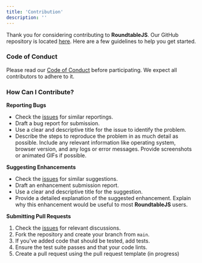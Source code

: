 ```yaml
---
title: 'Contribution'
description: ''
---
```


Thank you for considering contributing to **RoundtableJS**. Our GitHub repository is located [here](https://github.com/roundtableAI/roundtable-js). Here are a few guidelines to help you get started.


### Code of Conduct

Please read our [Code of Conduct](https://github.com/roundtableAI/roundtable-js/blob/main/CODE_OF_CONDUCT.md) before participating. We expect all contributors to adhere to it.

### How Can I Contribute?

**Reporting Bugs**


- Check the [issues](https://github.com/roundtableAI/roundtable-js/issues) for similar reportings.
- Draft a bug report for submission.
- Use a clear and descriptive title for the issue to identify the problem.
- Describe the steps to reproduce the problem in as much detail as possible. Include any relevant information like operating system, browser version, and any logs or error messages. Provide screenshots or animated GIFs if possible.

**Suggesting Enhancements**

- Check the [issues](https://github.com/roundtableAI/roundtable-js/issues) for similar suggestions.
- Draft an enhancement submission report.
- Use a clear and descriptive title for the suggestion.
- Provide a detailed explanation of the suggested enhancement. Explain why this enhancement would be useful to most **RoundtableJS** users.

**Submitting Pull Requests**

1. Check the [issues](https://github.com/roundtableAI/roundtable-js/issues) for relevant discussions.
2. Fork the repository and create your branch from `main`.
3. If you've added code that should be tested, add tests.
4. Ensure the test suite passes and that your code lints.
5. Create a pull request using the pull request template (in progress)

